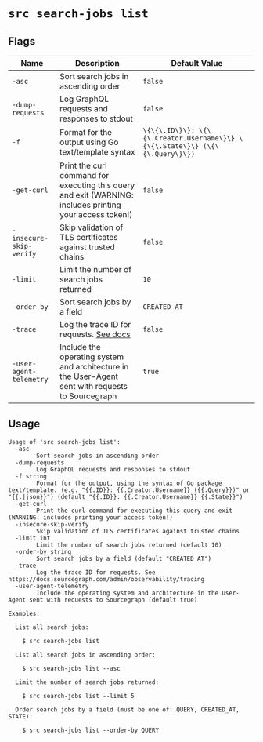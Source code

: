 # `src search-jobs list`

## Flags

| Name | Description | Default Value |
|------|-------------|---------------|
| `-asc` | Sort search jobs in ascending order | `false` |
| `-dump-requests` | Log GraphQL requests and responses to stdout | `false` |
| `-f` | Format for the output using Go text/template syntax | `\{\{\.ID\}\}: \{\{\.Creator.Username\}\} \{\{\.State\}\} (\{\{\.Query\}\})` |
| `-get-curl` | Print the curl command for executing this query and exit (WARNING: includes printing your access token!) | `false` |
| `-insecure-skip-verify` | Skip validation of TLS certificates against trusted chains | `false` |
| `-limit` | Limit the number of search jobs returned | `10` |
| `-order-by` | Sort search jobs by a field | `CREATED_AT` |
| `-trace` | Log the trace ID for requests. [See docs](/admin/observability/tracing) | `false` |
| `-user-agent-telemetry` | Include the operating system and architecture in the User-Agent sent with requests to Sourcegraph | `true` |

## Usage

```
Usage of 'src search-jobs list':
  -asc
        Sort search jobs in ascending order
  -dump-requests
        Log GraphQL requests and responses to stdout
  -f string
        Format for the output, using the syntax of Go package text/template. (e.g. "{{.ID}}: {{.Creator.Username}} ({{.Query}})" or "{{.|json}}") (default "{{.ID}}: {{.Creator.Username}} {{.State}}")
  -get-curl
        Print the curl command for executing this query and exit (WARNING: includes printing your access token!)
  -insecure-skip-verify
        Skip validation of TLS certificates against trusted chains
  -limit int
        Limit the number of search jobs returned (default 10)
  -order-by string
        Sort search jobs by a field (default "CREATED_AT")
  -trace
        Log the trace ID for requests. See https://docs.sourcegraph.com/admin/observability/tracing
  -user-agent-telemetry
        Include the operating system and architecture in the User-Agent sent with requests to Sourcegraph (default true)

Examples:

  List all search jobs:

    $ src search-jobs list

  List all search jobs in ascending order:

    $ src search-jobs list --asc

  Limit the number of search jobs returned:

    $ src search-jobs list --limit 5

  Order search jobs by a field (must be one of: QUERY, CREATED_AT, STATE):

    $ src search-jobs list --order-by QUERY

```
